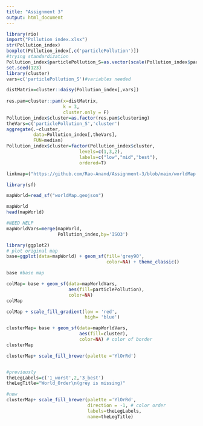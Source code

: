 ```yaml
---
title: "Assignment 3"
output: html_document
---
```



```r
library(rio)
import("Pollution index.xlsx")
str(Pollution_index)
boxplot(Pollution_index[,c('particlePollution')])
#trying standardization
Pollution_index$particlePollution_S=as.vector(scale(Pollution_index$particlePollution))
set.seed(123)
library(cluster)
vars=c('particlePollution_S')#variables needed

distMatrix=cluster::daisy(Pollution_index[,vars])
        
res.pam=cluster::pam(x=distMatrix,
                     k = 3,
                     cluster.only = F)
Pollution_index$cluster=as.factor(res.pam$clustering)
theVars=c('particlePollution_S','cluster')
aggregate(.~cluster,
          data=Pollution_index[,theVars],
          FUN=median)
Pollution_index$cluster=factor(Pollution_index$cluster,
                           levels=c(1,3,2),
                           labels=c("low","mid","best"), 
                           ordered=T)

linkmap=("https://github.com/Rao-Anand/Assignment-3/blob/main/worldMap.geojson")

library(sf)

mapWorld=read_sf("worldMap.geojson")

mapWorld
head(mapWorld)

#NEED HELP
mapWorldVars=merge(mapWorld,
                   Pollution_index,by='ISO3')

library(ggplot2)
# plot original map
base=ggplot(data=mapWorld) + geom_sf(fill='grey90',
                                     color=NA) + theme_classic()

base #base map

colMap= base + geom_sf(data=mapWorldVars,
                       aes(fill=particlePollution),
                       color=NA)
colMap

colMap + scale_fill_gradient(low = 'red',
                             high= 'blue')

clusterMap= base + geom_sf(data=mapWorldVars,
                           aes(fill=cluster),
                           color=NA) # color of border
clusterMap 

clusterMap+ scale_fill_brewer(palette ='YlOrRd')


#previously
theLegLabels=c('1_worst',2,'3_best')
theLegTitle="World_Order\n(grey is missing)"

#now
clusterMap+ scale_fill_brewer(palette ='YlOrRd',
                              direction = -1, # color order
                              labels=theLegLabels,
                              name=theLegTitle)


```

